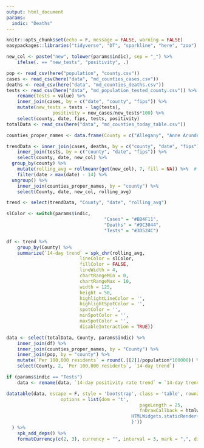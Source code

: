 ```yaml
---
output: html_document
params:
  indic: "Deaths"
---
```


```r
knitr::opts_chunk$set(echo = F, message = FALSE, warning = FALSE)
easypackages::libraries("tidyverse", "DT", "sparkline", "here", "zoo")
```

```r
new_col <- paste("new", tolower(params$indic), sep = "_") %>% 
	ifelse(. == "new_tests", "positivity", .)

pop <- read_csv(here("population", "county.csv"))
cases <- read_csv(here("data", "md_counties_cases.csv"))
deaths <- read_csv(here("data", "md_counties_deaths.csv"))
tests <- read_csv(here("data", "md_population_tested_county.csv")) %>% 
	rename(tests = value) %>% 
	inner_join(cases, by = c("date", "county", "fips")) %>% 
	mutate(new_tests = tests - lag(tests),
				 positivity = new_cases/new_tests*100) %>% 
	select(county, date, fips, tests, positivity)
totalData <- read_csv(here("data", "md_counties_today_table.csv"))

counties_proper_names <- data.frame(County = c("Allegany", "Anne Arundel", "Baltimore County", "Baltimore City", "Calvert", "Caroline", "Carroll", "Cecil", "Charles", "Dorchester", "Frederick", "Garrett", "Harford", "Howard", "Kent", "Montgomery", "Prince George's", "Queen Anne's", "Somerset", "St. Mary's", "Talbot", "Washington", "Wicomico", "Worcester"), county = cases %>% filter(county != "unknown") %>% pull(county) %>% unique())

trendData <- inner_join(cases, deaths, by = c("county", "date", "fips")) %>%
	inner_join(tests, by = c("county", "date", "fips")) %>%
	select(county, date, new_col) %>%
  group_by(county) %>%
	mutate(rolling_avg = rollmeanr(get(new_col), 7, fill = NA)) %>%  # `get()` lets us refer to the column by the string we defined above
	filter(date > max(date) - 14) %>%
  ungroup() %>%
	inner_join(counties_proper_names, by = "county") %>%
	select(County, date, new_col, rolling_avg)
```

```r
trend <- select(trendData, "County", "date", "rolling_avg")
```

```r
slColor <- switch(params$indic,
									"Cases" = "#BB4F11",
									"Deaths" = "#9C3044",
									"Tests" = "#3D524C")

df <- trend %>% 
    group_by(County) %>% 
    summarize(`14-day trend` = spk_chr(rolling_avg,
                           lineColor = slColor, 
                           fillColor = FALSE,
                           lineWidth = 4,
                           chartRangeMin = 0,
                           chartRangeMax = 10,
                           width = 125,
                           height = 50,
                           highlightLineColor = '', 
                           highlightSpotColor = '',
                           spotColor = '',
                           minSpotColor = '',
                           maxSpotColor = '',
                           disableInteraction = TRUE))
```

```r
data <- select(totalData, County, params$indic) %>%
	inner_join(df) %>% 
	inner_join(counties_proper_names, by = "County") %>% 
	inner_join(pop, by = "county") %>% 
	mutate(`Per 100,000 residents` = round(.[[2]]/population*100000)) %>% 
	select(County, 2, `Per 100,000 residents`, `14-day trend`)

if (params$indic == "Tests")
	data <- rename(data, `14-day positivity rate trend` = `14-day trend`)
```

```r
datatable(data, escape = F, style = 'bootstrap', class = 'table', rownames = FALSE,
					options = list(dom = 't',
												 pageLength = 25,
												 fnDrawCallback = htmlwidgets::JS('function(){
                                              HTMLWidgets.staticRender();
                                              }'))
  ) %>%
	spk_add_deps() %>%
	formatCurrency(c(2, 3), currency = "", interval = 3, mark = ",", digits = 0)
```

